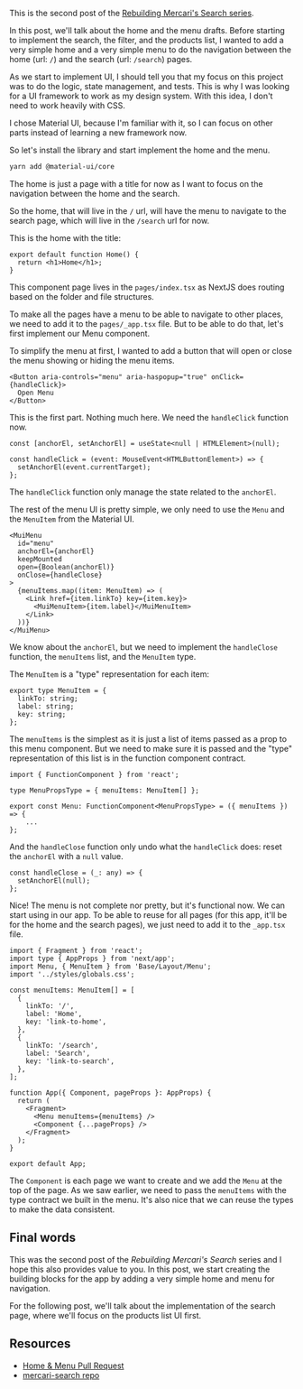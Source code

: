 This is the second post of the [Rebuilding Mercari's Search series](/series/rebuilding-mercaris-search).

In this post, we'll talk about the home and the menu drafts. Before starting to implement the search, the filter, and the products list, I wanted to add a very simple home and a very simple menu to do the navigation between the home (url: `/`) and the search (url: `/search`) pages.

As we start to implement UI, I should tell you that my focus on this project was to do the logic, state management, and tests. This is why I was looking for a UI framework to work as my design system. With this idea, I don't need to work heavily with CSS.

I chose Material UI, because I'm familiar with it, so I can focus on other parts instead of learning a new framework now.

So let's install the library and start implement the home and the menu.

```bash
yarn add @material-ui/core
```

The home is just a page with a title for now as I want to focus on the navigation between the home and the search.

So the home, that will live in the `/` url, will have the menu to navigate to the search page, which will live in the `/search` url for now.

This is the home with the title:

```tsx
export default function Home() {
  return <h1>Home</h1>;
}
```

This component page lives in the `pages/index.tsx` as NextJS does routing based on the folder and file structures.

To make all the pages have a menu to be able to navigate to other places, we need to add it to the `pages/_app.tsx` file. But to be able to do that, let's first implement our Menu component.

To simplify the menu at first, I wanted to add a button that will open or close the menu showing or hiding the menu items.

```tsx
<Button aria-controls="menu" aria-haspopup="true" onClick={handleClick}>
  Open Menu
</Button>
```

This is the first part. Nothing much here. We need the `handleClick` function now.

```tsx
const [anchorEl, setAnchorEl] = useState<null | HTMLElement>(null);

const handleClick = (event: MouseEvent<HTMLButtonElement>) => {
  setAnchorEl(event.currentTarget);
};
```

The `handleClick` function only manage the state related to the `anchorEl`.

The rest of the menu UI is pretty simple, we only need to use the `Menu` and the `MenuItem` from the Material UI.

```tsx
<MuiMenu
  id="menu"
  anchorEl={anchorEl}
  keepMounted
  open={Boolean(anchorEl)}
  onClose={handleClose}
>
  {menuItems.map((item: MenuItem) => (
    <Link href={item.linkTo} key={item.key}>
      <MuiMenuItem>{item.label}</MuiMenuItem>
    </Link>
  ))}
</MuiMenu>
```

We know about the `anchorEl`, but we need to implement the `handleClose` function, the `menuItems` list, and the `MenuItem` type.

The `MenuItem` is a "type" representation for each item:

```tsx
export type MenuItem = {
  linkTo: string;
  label: string;
  key: string;
};
```

The `menuItems` is the simplest as it is just a list of items passed as a prop to this menu component. But we need to make sure it is passed and the "type" representation of this list is in the function component contract.

```tsx
import { FunctionComponent } from 'react';

type MenuPropsType = { menuItems: MenuItem[] };

export const Menu: FunctionComponent<MenuPropsType> = ({ menuItems }) => {
	...
};
```

And the `handleClose` function only undo what the `handleClick` does: reset the `anchorEl` with a `null` value.

```tsx
const handleClose = (_: any) => {
  setAnchorEl(null);
};
```

Nice! The menu is not complete nor pretty, but it's functional now. We can start using in our app. To be able to reuse for all pages (for this app, it'll be for the home and the search pages), we just need to add it to the `_app.tsx` file.

```tsx
import { Fragment } from 'react';
import type { AppProps } from 'next/app';
import Menu, { MenuItem } from 'Base/Layout/Menu';
import '../styles/globals.css';

const menuItems: MenuItem[] = [
  {
    linkTo: '/',
    label: 'Home',
    key: 'link-to-home',
  },
  {
    linkTo: '/search',
    label: 'Search',
    key: 'link-to-search',
  },
];

function App({ Component, pageProps }: AppProps) {
  return (
    <Fragment>
      <Menu menuItems={menuItems} />
      <Component {...pageProps} />
    </Fragment>
  );
}

export default App;
```

The `Component` is each page we want to create and we add the `Menu` at the top of the page. As we saw earlier, we need to pass the `menuItems` with the type contract we built in the menu. It's also nice that we can reuse the types to make the data consistent.

## Final words

This was the second post of the _Rebuilding Mercari's Search_ series and I hope this also provides value to you. In this post, we start creating the building blocks for the app by adding a very simple home and menu for navigation.

For the following post, we'll talk about the implementation of the search page, where we'll focus on the products list UI first.

## Resources

- [Home & Menu Pull Request](https://github.com/imteekay/mercari-search/pull/1)
- [mercari-search repo](https://github.com/imteekay/mercari-search)
